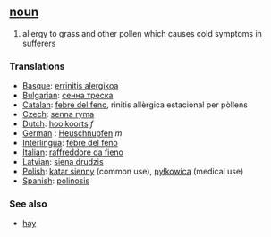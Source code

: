 == [[noun]] ==
# allergy to grass and other pollen which causes cold symptoms in sufferers

=== Translations ===
*[[Basque]]: [[errinitis alergikoa]]
*[[Bulgarian]]: [[сенна треска]]
*[[Catalan]]: [[febre del fenc]], rinitis allèrgica estacional per pòllens
*[[Czech]]: [[senna ryma]]
*[[Dutch]]: [[hooikoorts]] ''f''
*[[German]] : [[Heuschnupfen]] ''m''
*[[Interlingua]]: [[febre del feno]]
*[[Italian]]: [[raffreddore da fieno]] 
*[[Latvian]]: [[siena drudzis]]
*[[Polish]]: [[katar sienny]] (common use), [[pyłkowica]] (medical use)
*[[Spanish]]: [[polinosis]]

=== See also ===
*[[hay]]